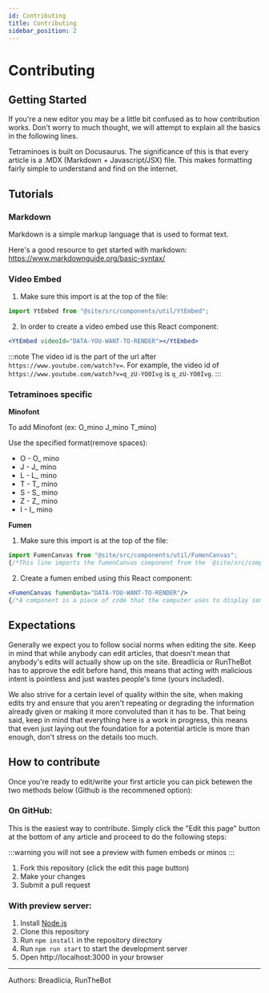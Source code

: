 ```yaml
---
id: Contributing
title: Contributing
sidebar_position: 2
---
```


# Contributing

## Getting Started

If you're a new editor you may be a little bit confused as to how contribution works. Don't worry to much thought, we will attempt to explain all the basics in the following lines.

Tetraminoes is built on Docusaurus. The significance of this is that every article is a .MDX (Markdown + Javascript/JSX) file. This makes formatting fairly simple to understand and find on the internet.

## Tutorials

### Markdown

Markdown is a simple markup language that is used to format text.

Here's a good resource to get started with markdown: https://www.markdownguide.org/basic-syntax/

### Video Embed

1. Make sure this import is at the top of the file:
```jsx
import YtEmbed from "@site/src/components/util/YtEmbed";
```
2. In order to create a video embed use this React component:
```jsx
<YtEmbed videoId="DATA-YOU-WANT-TO-RENDER"></YtEmbed>
```

:::note
The video id is the part of the url after `https://www.youtube.com/watch?v=`. For example, the video id of `https://www.youtube.com/watch?v=q_zU-YO0Ivg` is `q_zU-YO0Ivg`.
:::


### Tetraminoes specific

**Minofont**

To add Minofont (ex: O_mino J_mino T_mino)

Use the specified format(remove spaces):

- O - O_ mino
- J - J_ mino
- L - L_ mino
- T - T_ mino
- S - S_ mino
- Z - Z_ mino
- I - I_ mino

**Fumen**

1. Make sure this import is at the top of the file:
```jsx
import FumenCanvas from "@site/src/components/util/FumenCanvas";
{/*This line imports the fumenCanvas component from the `@site/src/components/util/FumenCanvas` file.*/}
```
2. Create a fumen embed using this React component:
```jsx
<FumenCanvas fumenData="DATA-YOU-WANT-TO-RENDER"/>
{/*A component is a piece of code that the computer uses to display something on the screen. In this case, the component is the fumenCanvas.*/}
```

## Expectations

Generally we expect you to follow social norms when editing the site. Keep in mind that while anybody can edit articles, that doesn't mean that anybody's edits will actually show up on the site. Breadlicia or RunTheBot has to approve the edit before hand, this means that acting with malicious intent is pointless and just wastes people's time (yours included).

We also strive for a certain level of quality within the site, when making edits try and ensure that you aren't repeating or degrading the information already given or making it more convoluted than it has to be. That being said, keep in mind that everything here is a work in progress, this means that even just laying out the foundation for a potential article is more than enough, don't stress on the details too much.

## How to contribute

Once you're ready to edit/write your first article you can pick betewen the two methods below (Github is the recommened option):

### On GitHub:

This is the easiest way to contribute. Simply click the "Edit this page" button at the bottom of any article and proceed to do the following steps:

:::warning
you will not see a preview with fumen embeds or minos
:::

1. Fork this repository (click the edit this page button)
2. Make your changes
3. Submit a pull request

### With preview server:

1. Install [Node.js](https://nodejs.org/en/download/)
2. Clone this repository
3. Run `npm install` in the repository directory
4. Run `npm run start` to start the development server
5. Open http://localhost:3000 in your browser


---

Authors: Breadlicia, RunTheBot